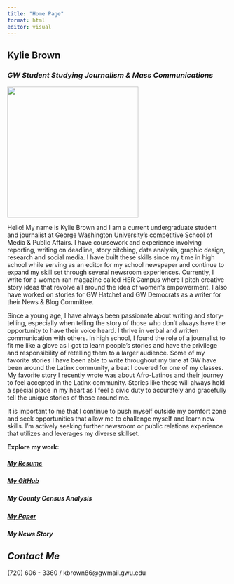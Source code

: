 ```yaml
---
title: "Home Page"
format: html
editor: visual
---
```


## Kylie Brown

### *GW Student Studying Journalism & Mass Communications*

![](Facetune_19-09-2023-17-42-31.jpg){width="299"}

Hello! My name is Kylie Brown and I am a current undergraduate student and journalist at George Washington University's competitive School of Media & Public Affairs. I have coursework and experience involving reporting, writing on deadline, story pitching, data analysis, graphic design, research and social media. I have built these skills since my time in high school while serving as an editor for my school newspaper and continue to expand my skill set through several newsroom experiences. Currently, I write for a women-ran magazine called HER Campus where I pitch creative story ideas that revolve all around the idea of women's empowerment. I also have worked on stories for GW Hatchet and GW Democrats as a writer for their News & Blog Committee.

Since a young age, I have always been passionate about writing and story-telling, especially when telling the story of those who don't always have the opportunity to have their voice heard. I thrive in verbal and written communication with others. In high school, I found the role of a journalist to fit me like a glove as I got to learn people's stories and have the privilege and responsibility of retelling them to a larger audience. Some of my favorite stories I have been able to write throughout my time at GW have been around the Latinx community, a beat I covered for one of my classes. My favorite story I recently wrote was about Afro-Latinos and their journey to feel accepted in the Latinx community. Stories like these will always hold a special place in my heart as I feel a civic duty to accurately and gracefully tell the unique stories of those around me.

It is important to me that I continue to push myself outside my comfort zone and seek opportunities that allow me to challenge myself and learn new skills. I'm actively seeking further newsroom or public relations experience that utilizes and leverages my diverse skillset.

**Explore my work:**

##### [My Resume](https://github.com/kbrown86/kyliebrownwebsite/blob/main/Finalized%20Resume.pdf)

##### [My GitHub](https://github.com/kbrown86)

##### My County Census Analysis

##### [My Paper](https://kbrown86.github.io/kyliebrownwebsite/index.html)

##### My News Story

## *Contact Me*

\(720\) 606 - 3360 / kbrown86\@gwmail.gwu.edu
